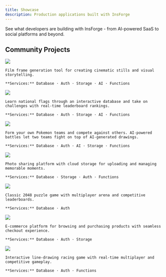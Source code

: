 ```yaml
---
title: Showcase
description: Production applications built with InsForge
---
```


See what developers are building with InsForge - from AI-powered SaaS to social platforms and beyond.

## Community Projects

<CardGroup cols={2}>
  <Card title="FrameGen Cloud" icon="film" href="https://www.framegen.cloud/film-frame">
    <Frame>
      <img src="/showcase/framegen-cloud.png" />
    </Frame>

    Film frame generation tool for creating cinematic stills and visual storytelling.

    **Services:** Database · Auth · Storage · AI · Functions
  </Card>

  <Card title="National Flags Leaderboard" icon="flag" href="https://national-flags.lovable.app/">
    <Frame>
      <img src="/showcase/national-flags.png" />
    </Frame>

    Learn national flags through an interactive database and take on challenges with real-time leaderboard rankings.

    **Services:** Database · Auth · Storage · AI · Functions
  </Card>

  <Card title="Pokemon Vibe" icon="wand-magic-sparkles" href="https://pokemon-vibe.lovable.app/">
    <Frame>
      <img src="/showcase/pokemon-vibe.png" />
    </Frame>

    Form your own Pokemon teams and compete against others. AI-powered battles let two teams fight on top of AI-generated drawings.

    **Services:** Database · Auth · AI · Storage · Functions
  </Card>

  <Card title="Moment Vibe" icon="image" href="https://moment-vibe.netlify.app/">
    <Frame>
      <img src="/showcase/moment-vibe.png" />
    </Frame>

    Photo sharing platform with cloud storage for uploading and managing memorable moments.

    **Services:** Database · Storage · Auth · Functions
  </Card>

  <Card title="2048 Arena" icon="gamepad" href="https://insforge-2048-arena.netlify.app/">
    <Frame>
      <img src="/showcase/2048-arena.png" />
    </Frame>

    Classic 2048 puzzle game with multiplayer arena and competitive leaderboards.

    **Services:** Database · Auth
  </Card>

  <Card title="Pure Browse Buy" icon="cart-shopping" href="https://pure-browse-buy.lovable.app/">
    <Frame>
      <img src="/showcase/pure-browse-buy.png" />
    </Frame>

    E-commerce platform for browsing and purchasing products with seamless checkout experience.

    **Services:** Database · Auth · Storage
  </Card>

  <Card title="Line Connect Race" icon="route" href="https://line-connect-race.vercel.app/">
    <Frame>
      <img src="/showcase/line-connect-race.png" />
    </Frame>

    Interactive line-drawing racing game with real-time multiplayer and competitive gameplay.

    **Services:** Database · Auth · Functions
  </Card>
</CardGroup>

